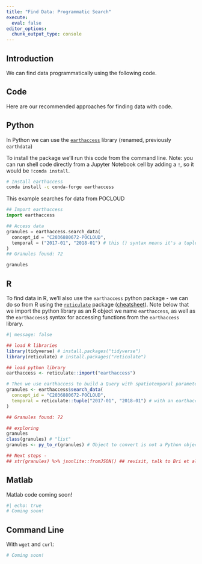 ```yaml
---
title: "Find Data: Programmatic Search"
execute:
  eval: false
editor_options: 
  chunk_output_type: console
---
```


## Introduction

We can find data programmatically using the following code.

## Code

Here are our recommended approaches for finding data with code.

::: {.panel-tabset group="language"}
## Python

In Python we can use the [`earthaccess`](https://earthaccess.readthedocs.io/en/latest/) library (renamed, previously `earthdata`)

To install the package we'll run this code from the command line. Note: you can run shell code directly from a Jupyter Notebook cell by adding a `!`, so it would be `!conda install`.

```bash
# Install earthaccess
conda install -c conda-forge earthaccess
```

This example searches for data from POCLOUD

```python
## Import earthaccess
import earthaccess

## Access data 
granules = earthaccess.search_data(
  concept_id = "C2036880672-POCLOUD",
  temporal = ("2017-01", "2018-01") # this () syntax means it's a tuple
)
## Granules found: 72 

granules
```


## R

To find data in R, we'll also use the `earthaccess` python package - we can do so from R using the [`reticulate`](https://rstudio.github.io/reticulate/) package ([cheatsheet](https://www.rstudio.com/resources/cheatsheets/)). Note below that we import the python library as an R object we name `earthaccess`, as well as the `earthaccess$` syntax for accessing functions from the `earthaccess` library.

```r
#| message: false

## load R libraries
library(tidyverse) # install.packages("tidyverse") 
library(reticulate) # install.packages("reticulate")

## load python library
earthaccess <- reticulate::import("earthaccess") 

# Then we use earthaccess to build a Query with spatiotemporal parameters # https://nsidc.github.io/earthaccess/tutorials/search-granules/
granules <- earthaccess$search_data(
  concept_id = "C2036880672-POCLOUD",
  temporal = reticulate::tuple("2017-01", "2018-01") # with an earthaccess update, this can be simply c() or list()
)

## Granules found: 72

## exploring
granules 
class(granules) # "list"
granules <- py_to_r(granules) # Object to convert is not a Python object

## Next steps - 
## str(granules) %>% jsonlite::fromJSON() ## revisit, talk to Bri et al
```

## Matlab

Matlab code coming soon!

```bash
#| echo: true
# Coming soon!
```

## Command Line

With `wget` and `curl`:

```bash
# Coming soon!
```


:::

